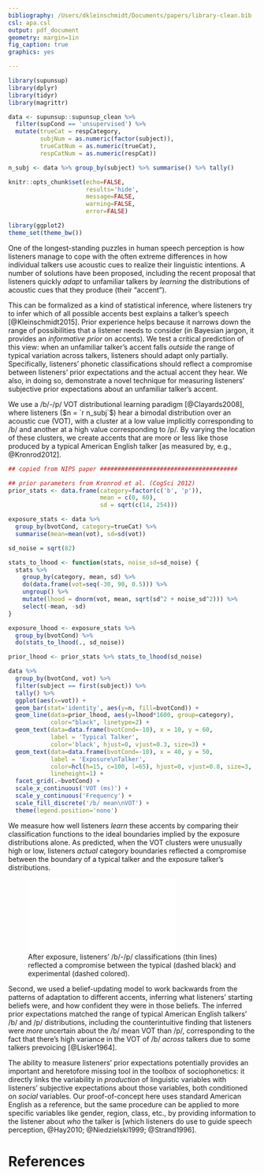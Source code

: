 ```yaml
---
bibliography: /Users/dkleinschmidt/Documents/papers/library-clean.bib
csl: apa.csl
output: pdf_document
geometry: margin=1in
fig_caption: true
graphics: yes

---
```


```r

library(supunsup)
library(dplyr)
library(tidyr)
library(magrittr)

data <- supunsup::supunsup_clean %>%
  filter(supCond == 'unsupervised') %>%
  mutate(trueCat = respCategory,
         subjNum = as.numeric(factor(subject)),
         trueCatNum = as.numeric(trueCat),
         respCatNum = as.numeric(respCat))

n_subj <- data %>% group_by(subject) %>% summarise() %>% tally()

knitr::opts_chunk$set(echo=FALSE,
                      results='hide',
                      message=FALSE,
                      warning=FALSE,
                      error=FALSE)

library(ggplot2)
theme_set(theme_bw())


```

One of the longest-standing puzzles in human speech perception is how listeners manage to cope with the often extreme differences in how individual talkers use acoustic cues to realize their linguistic intentions.  A number of solutions have been proposed, including the recent proposal that listeners quickly _adapt_ to unfamiliar talkers by _learning_ the distributions of acoustic cues that they produce (their "accent").

This can be formalized as a kind of statistical inference, where listeners try to infer which of all possible accents best explains a talker's speech [@Kleinschmidt2015]. Prior experience helps because it narrows down the range of possibilities that a listener needs to consider (in Bayesian jargon, it provides an _informative prior_ on accents). We test a critical prediction of this view: when an unfamiliar talker's accent falls _outside_ the range of typical variation across talkers, listeners should adapt only partially. Specifically, listeners' phonetic classifications should reflect a compromise between listeners' prior expectations and the actual accent they hear. We also, in doing so, demonstrate a novel technique for measuring listeners' subjective prior expectations about an unfamiliar talker's accent.

We use a /b/-/p/ VOT distributional learning paradigm [@Clayards2008], where listeners ($n = `r n_subj`$) hear a bimodal distribution over an acoustic cue (VOT), with a cluster at a low value implicitly corresponding to /b/ and another at a high value corresponding to /p/.  By varying the location of these clusters, we create accents that are more or less like those produced by a typical American English talker [as measured by, e.g., @Kronrod2012].

```r

## copied from NIPS paper #######################################

## prior parameters from Kronrod et al. (CogSci 2012)
prior_stats <- data.frame(category=factor(c('b', 'p')),
                          mean = c(0, 60),
                          sd = sqrt(c(14, 254)))

exposure_stats <- data %>%
  group_by(bvotCond, category=trueCat) %>%
  summarise(mean=mean(vot), sd=sd(vot))

sd_noise = sqrt(82)

stats_to_lhood <- function(stats, noise_sd=sd_noise) {
  stats %>%
    group_by(category, mean, sd) %>%
    do(data.frame(vot=seq(-30, 90, 0.5))) %>%
    ungroup() %>%
    mutate(lhood = dnorm(vot, mean, sqrt(sd^2 + noise_sd^2))) %>%
    select(-mean, -sd)
}

exposure_lhood <- exposure_stats %>%
  group_by(bvotCond) %>%
  do(stats_to_lhood(., sd_noise))

prior_lhood <- prior_stats %>% stats_to_lhood(sd_noise)

data %>%
  group_by(bvotCond, vot) %>%
  filter(subject == first(subject)) %>%
  tally() %>%
  ggplot(aes(x=vot)) +
  geom_bar(stat='identity', aes(y=n, fill=bvotCond)) +
  geom_line(data=prior_lhood, aes(y=lhood*1600, group=category),
            color="black", linetype=2) +
  geom_text(data=data.frame(bvotCond=-10), x = 10, y = 60,
            label = 'Typical Talker',
            color='black', hjust=0, vjust=0.3, size=3) +
  geom_text(data=data.frame(bvotCond=-10), x = 40, y = 50,
            label = 'Exposure\nTalker',
            color=hcl(h=15, c=100, l=65), hjust=0, vjust=0.8, size=3,
            lineheight=1) + 
  facet_grid(.~bvotCond) +
  scale_x_continuous('VOT (ms)') +
  scale_y_continuous('Frequency') +
  scale_fill_discrete('/b/ mean\nVOT') +
  theme(legend.position='none')

```

We measure how well listeners _learn_ these accents by comparing their classification functions to the ideal boundaries implied by the exposure distributions alone.  As predicted, when the VOT clusters were unusually high or low, listeners _actual_ category boundaries reflected a compromise between the boundary of a typical talker and the exposure talker's distributions.

![After exposure, listeners' /b/-/p/ classifications (thin lines) reflected a compromise between the typical (dashed black) and experimental (dashed colored).
](../nips_2015/kleinschmidt_infer_priors_files/figure-latex/supunsup-belief-updating-qualitative-1.pdf)

Second, we used a belief-updating model to work backwards from the patterns of adaptation to different accents, inferring what listeners' starting beliefs were, and how confident they were in those beliefs.  The inferred prior expectations matched the range of typical American English talkers' /b/ and /p/ distributions, including the counterintuitive finding that listeners were _more_ uncertain about the /b/ mean VOT than /p/, corresponding to the fact that there's high variance in the VOT of /b/ _across_ talkers due to some talkers prevoicing [@Lisker1964].

The ability to measure listeners' prior expectations potentially provides an important and heretofore missing tool in the toolbox of sociophonetics: it directly links the variability in _production_ of linguistic variables with listeners' subjective expectations about those variables, both conditioned on _social_ variables.  Our proof-of-concept here uses standard American English as a reference, but the same procedure can be applied to more specific variables like gender, region, class, etc., by providing information to the listener about _who_ the talker is [which listeners do use to guide speech perception, @Hay2010; @Niedzielski1999; @Strand1996].


# References
